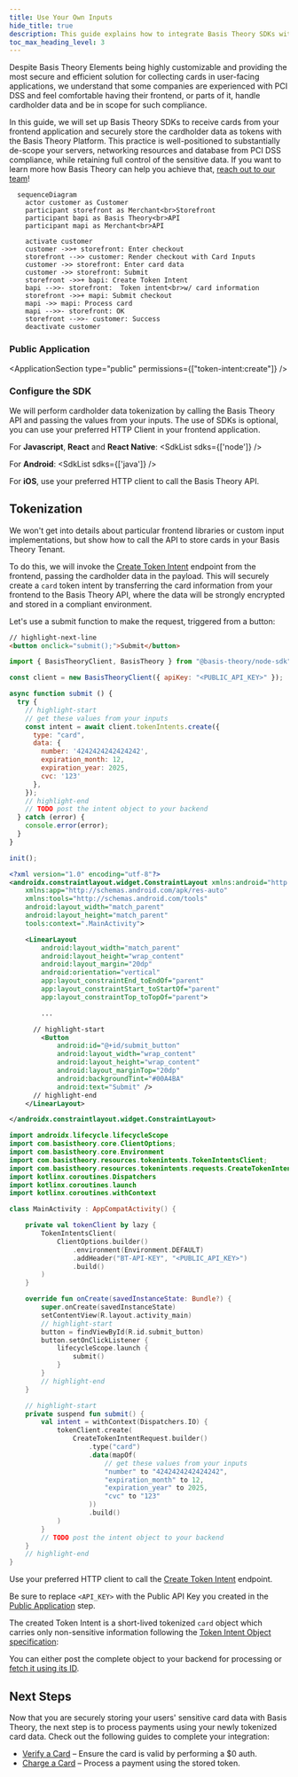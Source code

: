 ```yaml
---
title: Use Your Own Inputs
hide_title: true
description: This guide explains how to integrate Basis Theory SDKs with your own inputs, securely tokenizing cardholder data for a flexible, controlled payment solution.
toc_max_heading_level: 3
---
```




<Intro
  title="Use Your Own Card Inputs"
  caption="Tokenize with your inputs for flexibility and secure tokenization."
/>

Despite Basis Theory Elements being highly customizable and providing the most secure and efficient solution for collecting cards in user-facing applications, we understand that some companies are experienced with PCI DSS and feel comfortable having their frontend, or parts of it, handle cardholder data and be in scope for such compliance.

In this guide, we will set up Basis Theory SDKs to receive cards from your frontend application and securely store the cardholder data as tokens with the Basis Theory Platform. This practice is well-positioned to substantially de-scope your servers, networking resources and database from PCI DSS compliance, while retaining full control of the sensitive data. If you want to learn more how Basis Theory can help you achieve that, [reach out to our team](https://basistheory.com/contact)!

```mermaid
  sequenceDiagram
    actor customer as Customer
    participant storefront as Merchant<br>Storefront
    participant bapi as Basis Theory<br>API
    participant mapi as Merchant<br>API

    activate customer
    customer ->>+ storefront: Enter checkout
    storefront -->> customer: Render checkout with Card Inputs
    customer ->> storefront: Enter card data
    customer ->> storefront: Submit
    storefront ->>+ bapi: Create Token Intent
    bapi -->>- storefront:  Token intent<br>w/ card information
    storefront ->>+ mapi: Submit checkout
    mapi ->> mapi: Process card
    mapi -->>- storefront: OK
    storefront -->>- customer: Success
    deactivate customer
```

<GettingStartedSection />

### Public Application

<ApplicationSection type="public" permissions={["token-intent:create"]} />

### Configure the SDK

We will perform cardholder data tokenization by calling the Basis Theory API and passing the values from your inputs. The use of SDKs is optional, you can use your preferred HTTP Client in your frontend application.

For **Javascript**, **React** and **React Native**:
<SdkList sdks={['node']} />

For **Android**:
<SdkList sdks={['java']} />

For **iOS**, use your preferred HTTP client to call the Basis Theory API.

## Tokenization

We won't get into details about particular frontend libraries or custom input implementations, but show how to call the API to store cards in your Basis Theory Tenant.

To do this, we will invoke the [Create Token Intent](/docs/api/tokens/token-intents#create-token-intent) endpoint from the frontend, passing the cardholder data in the payload. This will securely create a `card` token intent by transferring the card information from your frontend to the Basis Theory API, where the data will be strongly encrypted and stored in a compliant environment.

Let's use a submit function to make the request, triggered from a button:

<Tabs className="bt-tabs" queryString="sdk">
  <TabItem value="javascript" label="JavaScript">

```html showLineNumbers title=index.html
// highlight-next-line
<button onclick="submit();">Submit</button>
```
```javascript showLineNumbers title=index.js
import { BasisTheoryClient, BasisTheory } from "@basis-theory/node-sdk";

const client = new BasisTheoryClient({ apiKey: "<PUBLIC_API_KEY>" });

async function submit () {
  try {
    // highlight-start
    // get these values from your inputs
    const intent = await client.tokenIntents.create({
      type: "card",
      data: {
        number: '4242424242424242',
        expiration_month: 12,
        expiration_year: 2025,
        cvc: '123'
      },
    });
    // highlight-end
    // TODO post the intent object to your backend
  } catch (error) {
    console.error(error);
  }
}

init();
```
  </TabItem>
  <TabItem value="android" label="Android">

```xml showLineNumbers title=activity_main.xml
<?xml version="1.0" encoding="utf-8"?>
<androidx.constraintlayout.widget.ConstraintLayout xmlns:android="http://schemas.android.com/apk/res/android"
    xmlns:app="http://schemas.android.com/apk/res-auto"
    xmlns:tools="http://schemas.android.com/tools"
    android:layout_width="match_parent"
    android:layout_height="match_parent"
    tools:context=".MainActivity">

    <LinearLayout
        android:layout_width="match_parent"
        android:layout_height="wrap_content"
        android:layout_margin="20dp"
        android:orientation="vertical"
        app:layout_constraintEnd_toEndOf="parent"
        app:layout_constraintStart_toStartOf="parent"
        app:layout_constraintTop_toTopOf="parent">

        ...

      // highlight-start
        <Button
            android:id="@+id/submit_button"
            android:layout_width="wrap_content"
            android:layout_height="wrap_content"
            android:layout_marginTop="20dp"
            android:backgroundTint="#00A4BA"
            android:text="Submit" />
      // highlight-end
    </LinearLayout>

</androidx.constraintlayout.widget.ConstraintLayout>
```
```kotlin showLineNumbers title=MainActivity.kt
import androidx.lifecycle.lifecycleScope
import com.basistheory.core.ClientOptions;
import com.basistheory.core.Environment
import com.basistheory.resources.tokenintents.TokenIntentsClient;
import com.basistheory.resources.tokenintents.requests.CreateTokenIntentRequest
import kotlinx.coroutines.Dispatchers
import kotlinx.coroutines.launch
import kotlinx.coroutines.withContext

class MainActivity : AppCompatActivity() {

    private val tokenClient by lazy {
        TokenIntentsClient(
            ClientOptions.builder()
                .environment(Environment.DEFAULT)
                .addHeader("BT-API-KEY", "<PUBLIC_API_KEY>")
                .build()
        )
    }

    override fun onCreate(savedInstanceState: Bundle?) {
        super.onCreate(savedInstanceState)
        setContentView(R.layout.activity_main)
        // highlight-start
        button = findViewById(R.id.submit_button)
        button.setOnClickListener {
            lifecycleScope.launch {
                submit()
            }
        }
        // highlight-end
    }

    // highlight-start
    private suspend fun submit() {
        val intent = withContext(Dispatchers.IO) {
            tokenClient.create(
                CreateTokenIntentRequest.builder()
                    .type("card")
                    .data(mapOf(
                        // get these values from your inputs
                        "number" to "4242424242424242",
                        "expiration_month" to 12,
                        "expiration_year" to 2025,
                        "cvc" to "123"
                    ))
                    .build()
            )
        }
        // TODO post the intent object to your backend
    }
    // highlight-end
}
```

  </TabItem>
  <TabItem value="ios" label="iOS">

Use your preferred HTTP client to call the [Create Token Intent](/docs/api/tokens/token-intents#create-token-intent) endpoint.

  </TabItem>
</Tabs>

<Alert>Be sure to replace <code>&lt;API_KEY></code> with the Public API Key you created in the <a href="#public-application">Public Application</a> step.</Alert>

The created Token Intent is a short-lived tokenized `card` object which carries only non-sensitive information following the [Token Intent Object specification](/docs/api/tokens/token-intents#token-intent-object):

<TokenIntentSample/>

<Alert>You can either post the complete object to your backend for processing or [fetch it using its ID](/docs/api/tokens/token-intents#get-a-token-intent).</Alert>

<AuthenticateCardSection type="intent"/>

## Next Steps

Now that you are securely storing your users' sensitive card data with Basis Theory, the next step is to process payments using your newly tokenized card data. Check out the following guides to complete your integration:

- [Verify a Card](/docs/card-payments/verify-card) – Ensure the card is valid by performing a $0 auth.
- [Charge a Card](/docs/card-payments/charge-card) – Process a payment using the stored token.
